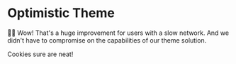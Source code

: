 # Optimistic Theme

👨‍💼 Wow! That's a huge improvement for users with a slow network. And we didn't
have to compromise on the capabilities of our theme solution.

Cookies sure are neat!
